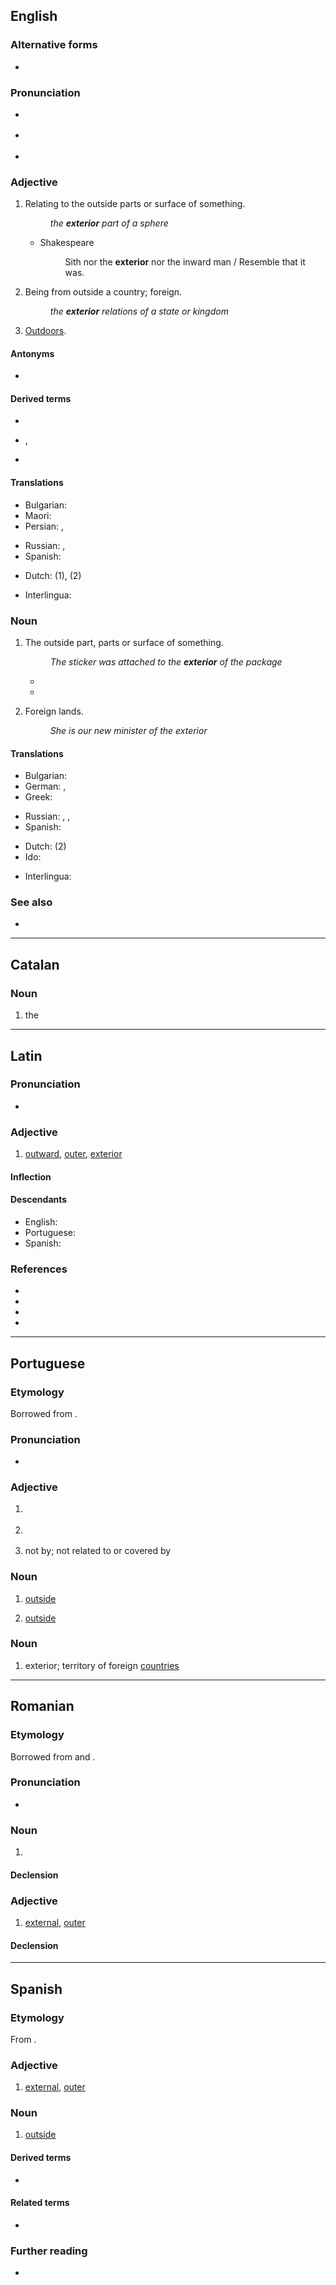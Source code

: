 ==English==

===Alternative forms===
* {{l|en|exteriour}} {{qualifier|obsolete}}

===Pronunciation===
* {{a|UK}} {{IPA|/ɪkˈstɪəɹɪə/|/ɛkˈstɪəɹɪə/|lang=en}}
* {{a|US}} {{IPA|/ɪkˈstɪɹiɚ/|/ɛkˈstɪɹiɚ/|lang=en}}
* {{rhymes|ɪəriə(ɹ)|lang=en}}

===Adjective===
{{en-adj|-}}

# Relating to the outside parts or surface of something.
#: ''the '''exterior''' part of a sphere''
#* Shakespeare
#*: Sith nor the '''exterior''' nor the inward man / Resemble that it was.
# Being from outside a country; foreign.
#: ''the '''exterior''' relations of a state or kingdom''
# [[outdoors|Outdoors]].

====Antonyms====
* {{l|en|interior}}

====Derived terms====
* {{l|en|exteriority}}
* {{l|en|exteriorize}}, {{l|en|exteriorise}}
* {{l|en|exteriorly}}

====Translations====
{{trans-top|relating to the outside parts or surface}}
* Bulgarian: {{t+|bg|външен}}
* Maori: {{t|mi|mōwaho}}
* Persian: {{t+|fa|بیرون|tr=birun|sc=fa-Arab}}, {{t+|fa|خارج|tr=xârej|sc=fa-Arab}}
{{trans-mid}}
* Russian: {{t+|ru|вне́шний}}, {{t+|ru|нару́жный}}
* Spanish: {{t+|es|exterior}}
{{trans-bottom}}

{{trans-see|being from outside a country|foreign}}

{{trans-see|external}}

{{trans-see|outer}}

{{checktrans-top}}
* Dutch: {{t+|nl|uitwendig}} (1), {{t+|nl|buitenlands}} (2)
{{trans-mid}}
* Interlingua: {{t|ia|exterior}}
{{trans-bottom}}

===Noun===
{{en-noun}}

# The outside part, parts or surface of something.
#: ''The sticker was attached to the '''exterior''' of the package''
#* {{quote-book|title=The Book of Sharks|author={{w|Richard Ellis (biologist)|Richard Ellis}}|year=1983|publisher=Knopf|ISBN=0679722106|passage=Before dissecting a shark to see how it manages to function so effectively, let us first examine its '''exterior'''.|page=31}}
#* {{quote-journal|author=Oliver Brown|title=Oscar Pistorius jailed for five years – sport afforded no protection against his tragic fallibilities: Bladerunner's punishment for killing Reeva Steenkamp is but a frippery when set against the burden that her bereft parents, June and Barry, must carry &#91;print version: No room for sentimentality in this tragedy, 13 September 2014, p.&nbsp;S22&#93;|url=http://www.telegraph.co.uk/news/worldnews/oscar-pistorius/11089621/Oscar-Pistorius-jailed-for-five-years-sport-afforded-no-protection-against-his-tragic-fallibilities.html|work={{w|The Daily Telegraph}} (Sport)|date=21 October 2014|passage=[I]n the 575 days since [[w:Oscar Pistorius|[Oscar] Pistorius]] shot dead his girlfriend {{w|Reeva Steenkamp}}, there has been an unseemly scramble to construct revisionist histories, to identify evidence beneath that placid '''exterior''' of a pugnacious, hair-trigger personality.}}
#: {{ant|en|inside|interior}}
# Foreign lands.
#: ''She is our new minister of the exterior''
#: {{ant|en|interior}}

====Translations====
{{trans-top|The outside part}}
* Bulgarian: {{t+|bg|външност|f}}
* German: {{t|de|Äußeres|n}}, {{t+|de|Außenseite|f}}
* Greek: {{t+|el|εξωτερικό|n}}
{{trans-mid}}
* Russian: {{t+|ru|экстерье́р|m|tr=ekstɛrʹjér}}, {{t|ru|нару́жная часть|f}}, {{t|ru|вне́шняя часть|f}}
* Spanish: {{t+|es|exterior|m}}
{{trans-bottom}}

{{trans-top|Foreign lands}}
{{trans-mid}}
{{trans-bottom}}

{{checktrans-top}}
* Dutch: {{t+|nl|buitenland|n}} (2)
* Ido: {{t+|io|exterajo}}
{{trans-mid}}
* Interlingua: {{t|ia|exterior}}
{{trans-bottom}}

===See also===
* {{l|en|external}}

----

==Catalan==

===Noun===
{{ca-noun|m}}

# the {{l|en|exterior}}

----

==Latin==

===Pronunciation===
* {{la-IPA}}

===Adjective===
{{la-adj-comparative|exterior|exter}}

# [[outward]], [[outer]], [[exterior]]

====Inflection====
{{la-decl-3rd-comp|exter}}

====Descendants====
* English: {{l|en|exterior}}
* Portuguese: {{l|pt|exterior}}
* Spanish: {{l|es|exterior}}

===References===
* {{R:L&S}}
* {{R:Elementary Lewis}}
* {{R:du Cange}}
* {{R:Gaffiot}}

----

==Portuguese==

===Etymology===
Borrowed from {{bor|pt|la|exterior}}.

===Pronunciation===
* {{a|Brazil}} {{IPA|/es.te.ɾi.ˈoʁ/|/is-/|/-ˈɾjoʁ/|lang=pt}}

===Adjective===
{{pt-adj|exterio|r}}
# {{l|en|exterior}} {{gloss|located in the outside}}
#: {{ux|pt|A parte '''exterior''' do carro.|The outside of the car.}}
# {{l|en|foreign}} {{gloss|relating to foreign countries}}
#: {{ux|pt|Qual é a política '''exterior''' do Brazil?|What is Brazil’s '''foreign''' policy?}}
# {{lb|pt|formal}} not {{l|en|encompassed}} by; not related to or covered by
#: {{ux|pt|Este conteúdo é '''exterior''' à ementa deste curso.|This topic is not in the syllabus of this course.}}

===Noun===
{{pt-noun|m}}
# [[outside]] {{gloss|outer surface}}
#: {{ux|pt|Contratamos um pintor para pintar apenas o '''exterior''' da casa, o interior pintaremos nós mesmo.|We hired a painter to paint the '''outside''' of the house; we will paint the inside ourselves.}}
# [[outside]] {{gloss|the space beyond some limit or boundary}}
#: {{ux|pt|Não deixe nada no '''exterior''' deste círculo.|Don’t leave anything outside this circle.}}

===Noun===
{{pt-noun|m|-}}
# exterior; territory of foreign [[country|countries]]
#: {{ux|pt|Ela mora no '''exterior''' desde criança.|She lives abroad since she was a child.}}
#: {{syn|pt|estrangeiro}}

----

==Romanian==

===Etymology===
Borrowed from {{bor|ro|fr|extérieur}} and {{bor|ro|la|exterior}}.

===Pronunciation===
* {{IPA|/ˌeks.te.riˈor/|lang=ro}}

===Noun===
{{ro-noun|n|exterioare}}

# {{l|en|exterior}}

====Declension====
{{ro-noun-n|pl=exterioare}}

===Adjective===
{{ro-adj|f=exterioară}}

# [[external]], [[outer]]

====Declension====
{{ro-decl-adj|f=exterioară}}

----

==Spanish==

===Etymology===
From {{der|es|la|exterior}}.

===Adjective===
{{es-adj|pl=exteriores}}

# [[external]], [[outer]]

===Noun===
{{es-noun|m|exteriores}}

# [[outside]]

====Derived terms====
* {{l|es|exteriorizar}}

====Related terms====
* {{l|es|externo}}

===Further reading===
* {{R:DRAE 2001}}